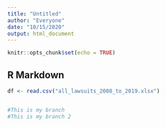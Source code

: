 ```yaml
---
title: "Untitled"
author: "Everyone"
date: "10/15/2020"
output: html_document
---
```


```r
knitr::opts_chunk$set(echo = TRUE)
```

## R Markdown

```r


df <- read.csv("all_lawsuits_2008_to_2019.xlsx")


#This is my branch
#This is my branch 2

```
